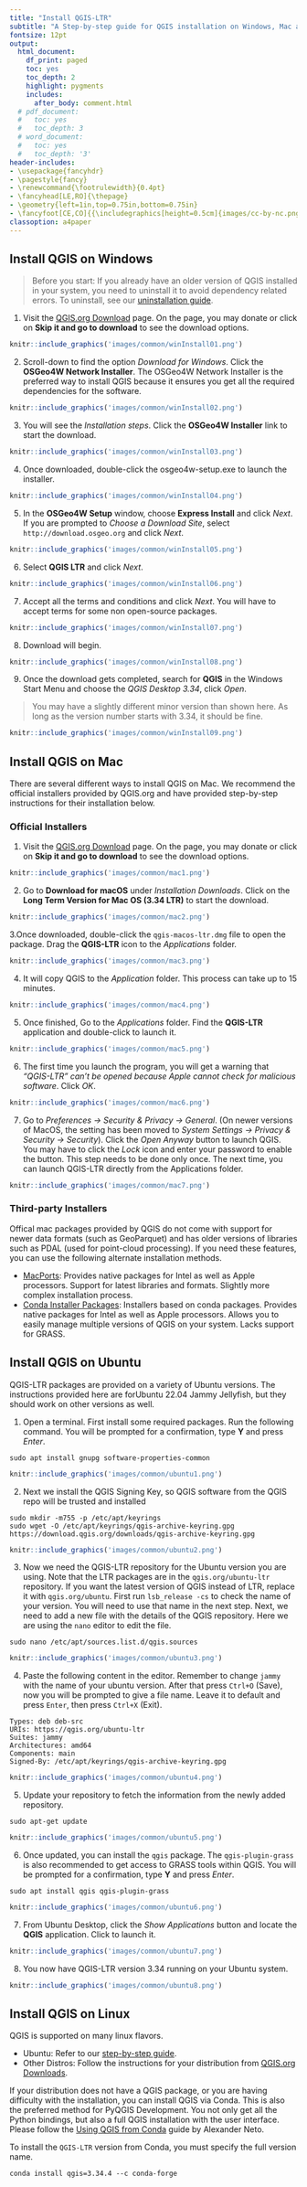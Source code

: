 ```yaml
---
title: "Install QGIS-LTR"
subtitle: "A Step-by-step guide for QGIS installation on Windows, Mac and Linux."
fontsize: 12pt
output:
  html_document:
    df_print: paged
    toc: yes
    toc_depth: 2
    highlight: pygments
    includes:
      after_body: comment.html
  # pdf_document:
  #   toc: yes
  #   toc_depth: 3
  # word_document:
  #   toc: yes
  #   toc_depth: '3'
header-includes:
- \usepackage{fancyhdr}
- \pagestyle{fancy}
- \renewcommand{\footrulewidth}{0.4pt}
- \fancyhead[LE,RO]{\thepage}
- \geometry{left=1in,top=0.75in,bottom=0.75in}
- \fancyfoot[CE,CO]{{\includegraphics[height=0.5cm]{images/cc-by-nc.png}} Ujaval Gandhi http://www.spatialthoughts.com}
classoption: a4paper
---
```



## Install QGIS on Windows


> Before you start: If you already have an older version of QGIS installed in your system, you need to uninstall it to avoid  dependency related errors. To uninstall, see our [uninstallation guide](uninstall-qgis-ltr.html#uninstall-qgis-on-windows).


1. Visit the [QGIS.org Download](https://qgis.org/en/site/forusers/download.html) page. On the page, you may donate or click on **Skip it and go to download** to see the download options. 

```r
knitr::include_graphics('images/common/winInstall01.png')
```

2. Scroll-down to find the option *Download for Windows*. Click the **OSGeo4W Network Installer**. The OSGeo4W Network Installer is the preferred way to install QGIS because it ensures you get all the required dependencies for the software.

```r
knitr::include_graphics('images/common/winInstall02.png')
```

3. You will see the *Installation steps*. Click the **OSGeo4W Installer** link to start the download.

```r
knitr::include_graphics('images/common/winInstall03.png')
```

4. Once downloaded, double-click the osgeo4w-setup.exe to launch the installer.

```r
knitr::include_graphics('images/common/winInstall04.png')
```

5. In the **OSGeo4W Setup** window, choose **Express Install** and click *Next*. If you are prompted to *Choose a Download Site*, select `http://download.osgeo.org` and click *Next*.

```r
knitr::include_graphics('images/common/winInstall05.png')
```

6. Select **QGIS LTR** and click *Next*. 

```r
knitr::include_graphics('images/common/winInstall06.png')
```

7. Accept all the terms and conditions and click *Next*. You will have to accept terms for some  non open-source packages.

```r
knitr::include_graphics('images/common/winInstall07.png')
```

8. Download will begin. 

```r
knitr::include_graphics('images/common/winInstall08.png')
```

9. Once the download gets completed, search for **QGIS** in the Windows Start Menu and choose the *QGIS Desktop 3.34*, click *Open*. 

> You may have a slightly different minor version than shown here. As long as the version number starts with 3.34, it should be fine.

```r
knitr::include_graphics('images/common/winInstall09.png')
```

## Install QGIS on Mac

There are several different ways to install QGIS on Mac. We recommend the official installers provided by QGIS.org and have provided step-by-step instructions for their installation below. 

### Official Installers

1. Visit the [QGIS.org Download](https://qgis.org/en/site/forusers/download.html) page. On the page, you may donate or click on **Skip it and go to download** to see the download options.

```r
knitr::include_graphics('images/common/mac1.png')
```

2. Go to **Download for macOS** under *Installation Downloads*. Click on the **Long Term Version for Mac OS (3.34 LTR)** to start the download.

```r
knitr::include_graphics('images/common/mac2.png')
```

3.Once downloaded, double-click the `qgis-macos-ltr.dmg` file to open the package. Drag the **QGIS-LTR** icon to the *Applications* folder.

```r
knitr::include_graphics('images/common/mac3.png')
```

4. It will copy QGIS to the *Application* folder. This process can take up to 15 minutes.

```r
knitr::include_graphics('images/common/mac4.png')
```

5. Once finished, Go to the *Applications* folder. Find the **QGIS-LTR** application and double-click to launch it.

```r
knitr::include_graphics('images/common/mac5.png')
```

6. The first time you launch the program, you will get a warning that *"QGIS-LTR" can't be opened because Apple cannot check for malicious software*. Click *OK*.

```r
knitr::include_graphics('images/common/mac6.png')
```

7. Go to *Preferences &rarr; Security & Privacy &rarr; General*. (On newer versions of MacOS, the setting has been moved to *System Settings &rarr; Privacy & Security &rarr; Security*). Click the *Open Anyway* button to launch QGIS. You may have to click the *Lock* icon and enter your password to enable the button. This step needs to be done only once. The next time, you can launch QGIS-LTR directly from the Applications folder. 

```r
knitr::include_graphics('images/common/mac7.png')
```

### Third-party Installers

Offical mac packages provided by QGIS do not come with support for newer data formats (such as GeoParquet) and has older versions of libraries such as PDAL (used for point-cloud processing). If you need these features, you can use the following alternate installation methods.

* [MacPorts](https://www.qgis.org/resources/installation-guide/#macports): Provides native packages for Intel as well as Apple processors. Support for latest libraries and formats. Slightly more complex installation process.
* [Conda Installer Packages](https://github.com/opengisch/qgis-conda-builder/releases): Installers based on conda packages. Provides native packages for Intel as well as Apple processors. Allows you to easily manage multiple versions of QGIS on your system. Lacks support for GRASS.

## Install QGIS on Ubuntu

QGIS-LTR packages are provided on a variety of Ubuntu versions. The instructions provided here are forUbuntu 22.04 Jammy Jellyfish, but they should work on other versions as well. 

1. Open a terminal. First install some required packages. Run the following command. You will be prompted for a confirmation, type **Y** and press *Enter*.

```
sudo apt install gnupg software-properties-common
```

```r
knitr::include_graphics('images/common/ubuntu1.png')
```

2. Next we install the QGIS Signing Key, so QGIS software from the QGIS repo will be trusted and installed

```
sudo mkdir -m755 -p /etc/apt/keyrings
sudo wget -O /etc/apt/keyrings/qgis-archive-keyring.gpg https://download.qgis.org/downloads/qgis-archive-keyring.gpg
```

```r
knitr::include_graphics('images/common/ubuntu2.png')
```


3. Now we need the QGIS-LTR repository for the Ubuntu version you are using. Note that the LTR packages are in the `qgis.org/ubuntu-ltr` repository. If you want the latest version of QGIS instead of LTR, replace it with `qgis.org/ubuntu`. First run `lsb_release -cs` to check the name of your version. You will need to use that name in the next step. Next, we need to add a new file with the details of the QGIS repository. Here we are using the `nano` editor to edit the file.

```
sudo nano /etc/apt/sources.list.d/qgis.sources
```

```r
knitr::include_graphics('images/common/ubuntu3.png')
```

4. Paste the following content in the editor. Remember to change `jammy` with the name of your ubuntu version. After that press `Ctrl+O` (Save), now you will be prompted to give a file name. Leave it to default and press `Enter`, then press `Ctrl+X` (Exit).

```
Types: deb deb-src
URIs: https://qgis.org/ubuntu-ltr
Suites: jammy
Architectures: amd64
Components: main
Signed-By: /etc/apt/keyrings/qgis-archive-keyring.gpg
```

```r
knitr::include_graphics('images/common/ubuntu4.png')
```


5. Update your repository to fetch the information from the newly added repository. 

```
sudo apt-get update
```

```r
knitr::include_graphics('images/common/ubuntu5.png')
```

6. Once updated, you can install the `qgis` package. The `qgis-plugin-grass` is also recommended to get access to GRASS tools within QGIS. You will be prompted for a confirmation, type **Y** and press *Enter*.

```
sudo apt install qgis qgis-plugin-grass
```

```r
knitr::include_graphics('images/common/ubuntu6.png')
```

7. From Ubuntu Desktop, click the *Show Applications* button and locate the **QGIS** application. Click to launch it.

```r
knitr::include_graphics('images/common/ubuntu7.png')
```

8. You now have QGIS-LTR version 3.34 running on your Ubuntu system.

```r
knitr::include_graphics('images/common/ubuntu8.png')
```


## Install QGIS on Linux

QGIS is supported on many linux flavors. 

* Ubuntu: Refer to our [step-by-step guide](#install-qgis-on-ubuntu).
* Other Distros: Follow the instructions for your distribution from [QGIS.org Downloads](https://qgis.org/en/site/forusers/alldownloads.html#linux).

If your distribution does not have a QGIS package, or you are having difficulty with the installation, you can install QGIS via Conda. This is also the preferred method for PyQGIS Development. You not only get all the Python bindings, but also a full QGIS installation with the user interface. Please follow the [Using QGIS from Conda](https://gisunchained.wordpress.com/2019/05/29/using-qgis-from-conda/) guide by Alexander Neto. 

To install the `QGIS-LTR` version from Conda, you must specify the full version name.
```
conda install qgis=3.34.4 --c conda-forge 
```

